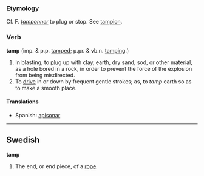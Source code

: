 ===Etymology===
Cf. F. ''[[tamponner]]'' to plug or stop. See [[tampion]].

===Verb===
'''tamp''' (imp. & p.p. [[tamped]]; p.pr. & vb.n. [[tamping]].)

#In blasting, to [[plug]] up with clay, earth, dry sand, sod, or other material, as a hole bored in a rock, in order to prevent the force of the explosion from being misdirected.
#To [[drive]] in or down by frequent gentle strokes; as, to ''tamp'' earth so as to make a smooth place.

====Translations====
*Spanish: [[apisonar]]


----
==Swedish==
'''tamp'''

#The end, or end piece, of a [[rope]]